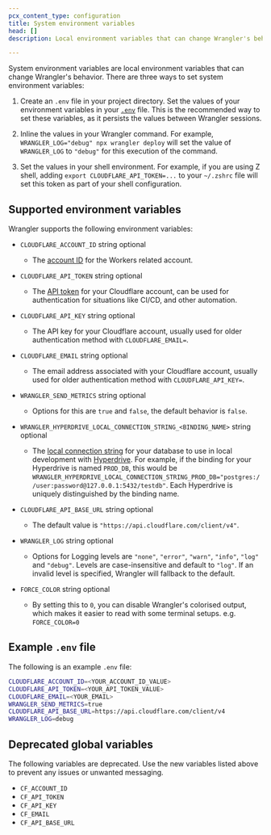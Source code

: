 ```yaml
---
pcx_content_type: configuration
title: System environment variables
head: []
description: Local environment variables that can change Wrangler's behavior.

---
```


System environment variables are local environment variables that can change Wrangler's behavior. There are three ways to set system environment variables:

1. Create an `.env` file in your project directory. Set the values of your environment variables in your [`.env`](/workers/wrangler/system-environment-variables/#example-env-file) file. This is the recommended way to set these variables, as it persists the values between Wrangler sessions.

2. Inline the values in your Wrangler command. For example, `WRANGLER_LOG="debug" npx wrangler deploy` will set the value of `WRANGLER_LOG` to `"debug"` for this execution of the command.

3. Set the values in your shell environment. For example, if you are using Z shell, adding `export CLOUDFLARE_API_TOKEN=...` to your `~/.zshrc` file will set this token as part of your shell configuration.

## Supported environment variables

Wrangler supports the following environment variables:



* `CLOUDFLARE_ACCOUNT_ID` string optional

  * The [account ID](/fundamentals/setup/find-account-and-zone-ids/) for the Workers related account.

* `CLOUDFLARE_API_TOKEN` string optional

  * The [API token](/fundamentals/api/get-started/create-token/) for your Cloudflare account, can be used for authentication for situations like CI/CD, and other automation.

* `CLOUDFLARE_API_KEY` string optional

  * The API key for your Cloudflare account, usually used for older authentication method with `CLOUDFLARE_EMAIL=`.

* `CLOUDFLARE_EMAIL` string optional

  * The email address associated with your Cloudflare account, usually used for older authentication method with `CLOUDFLARE_API_KEY=`.

* `WRANGLER_SEND_METRICS` string optional

  * Options for this are `true` and `false`, the default behavior is `false`.

* `WRANGLER_HYPERDRIVE_LOCAL_CONNECTION_STRING_<BINDING_NAME>` string optional

  * The [local connection string](/hyperdrive/configuration/local-development/) for your database to use in local development with [Hyperdrive](/hyperdrive/). For example, if the binding for your Hyperdrive is named `PROD_DB`, this would be `WRANGLER_HYPERDRIVE_LOCAL_CONNECTION_STRING_PROD_DB="postgres://user:password@127.0.0.1:5432/testdb"`. Each Hyperdrive is uniquely distinguished by the binding name.

* `CLOUDFLARE_API_BASE_URL` string optional

  * The default value is `"https://api.cloudflare.com/client/v4"`.

* `WRANGLER_LOG` string optional

  * Options for Logging levels are `"none"`, `"error"`, `"warn"`, `"info"`, `"log"` and `"debug"`. Levels are case-insensitive and default to `"log"`. If an invalid level is specified, Wrangler will fallback to the default.

* `FORCE_COLOR` string optional

  * By setting this to `0`, you can disable Wrangler's colorised output, which makes it easier to read with some terminal setups. e.g. `FORCE_COLOR=0`





## Example `.env` file

The following is an example `.env` file:

```bash
CLOUDFLARE_ACCOUNT_ID=<YOUR_ACCOUNT_ID_VALUE>
CLOUDFLARE_API_TOKEN=<YOUR_API_TOKEN_VALUE>
CLOUDFLARE_EMAIL=<YOUR_EMAIL>
WRANGLER_SEND_METRICS=true
CLOUDFLARE_API_BASE_URL=https://api.cloudflare.com/client/v4
WRANGLER_LOG=debug
```

## Deprecated global variables

The following variables are deprecated. Use the new variables listed above to prevent any issues or unwanted messaging.

* `CF_ACCOUNT_ID`
* `CF_API_TOKEN`
* `CF_API_KEY`
* `CF_EMAIL`
* `CF_API_BASE_URL`
